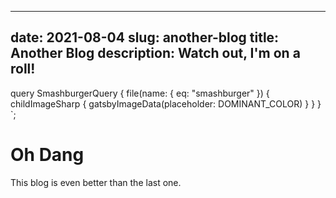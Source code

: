   ---
  date: 2021-08-04
  slug: another-blog
  title: Another Blog
  description: Watch out, I'm on a roll!
  ---


   query SmashburgerQuery {
     file(name: { eq: "smashburger" }) {
       childImageSharp {
         gatsbyImageData(placeholder: DOMINANT_COLOR)
       }
     }
   }
 `;

  # Oh Dang

 <GatsbyImage
   image={getImage(props.data.file)}
   alt="a smashburger on a plate with french fries in the foreground"
 />

  This blog is even better than the last one.